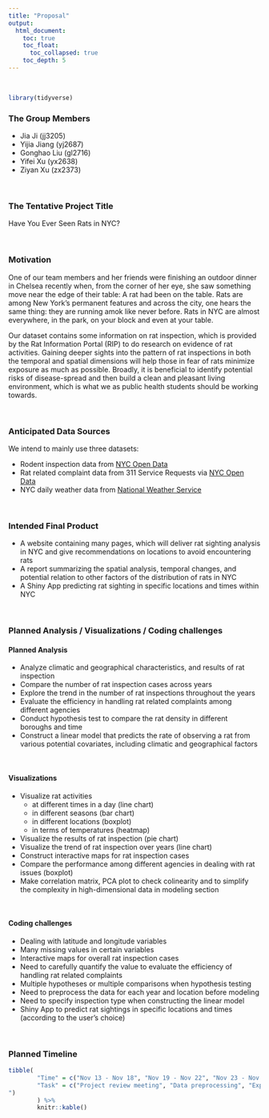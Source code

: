 ```yaml
---
title: "Proposal"
output: 
  html_document:
    toc: true
    toc_float: 
      toc_collapsed: true
    toc_depth: 5
---
```



&nbsp;

```r
library(tidyverse)
```


### The Group Members 
- Jia Ji (jj3205)
- Yijia Jiang (yj2687)
- Gonghao Liu (gl2716)
- Yifei Xu (yx2638)
- Ziyan Xu (zx2373)

&nbsp;

### The Tentative Project Title
Have You Ever Seen Rats in NYC?

&nbsp;

### Motivation

One of our team members and her friends were finishing an outdoor dinner in Chelsea recently when, from the corner of her eye, she saw something move near the edge of their table: A rat had been on the table. Rats are among New York’s permanent features and across the city, one hears the same thing: they are running amok like never before. Rats in NYC are almost everywhere, in the park, on your block and even at your table.

Our dataset contains some information on rat inspection, which is provided by the Rat Information Portal (RIP) to do research on evidence of rat activities. Gaining deeper sights into the pattern of rat inspections in both the temporal and spatial dimensions will help those in fear of rats minimize exposure as much as possible. Broadly, it is beneficial to identify potential risks of disease-spread and then build a clean and pleasant living environment, which is what we as public health students should be working towards.

&nbsp;
 
### Anticipated Data Sources

We intend to mainly use three datasets: <br>

- Rodent inspection data from [NYC Open Data](https://data.cityofnewyork.us/Health/Rodent-Inspection/p937-wjvj) <br>
- Rat related complaint data from 311 Service Requests via [NYC Open Data](https://data.cityofnewyork.us/Social-Services/311-Service-Requests-from-2010-to-Present/erm2-nwe9) <br>
- NYC daily weather data from [National Weather Service](https://www.weather.gov/wrh/climate?wfo=okx) 

&nbsp;
 
### Intended Final Product

  - A website containing many pages, which will deliver rat sighting analysis in NYC and give recommendations on locations to avoid encountering rats
  - A report summarizing the spatial analysis, temporal changes, and potential relation to other factors of the distribution of rats in NYC
  - A Shiny App predicting rat sighting in specific locations and times within NYC  


&nbsp;
 
### Planned Analysis / Visualizations / Coding challenges

#### Planned Analysis
  - Analyze climatic and geographical characteristics, and results of rat inspection
  - Compare the number of rat inspection cases across years
  - Explore the trend in the number of rat inspections throughout the years 
  - Evaluate the efficiency in handling rat related complaints among different agencies 
  - Conduct hypothesis test to compare the rat density in different boroughs and time
  - Construct a linear model that predicts the rate of observing a rat from various potential covariates, including climatic and geographical factors

&nbsp;

#### Visualizations
  - Visualize rat activities 
    - at different times in a day  (line chart)
    - in different seasons  (bar chart)
    - in different locations (boxplot)
    - in terms of  temperatures  (heatmap)
  - Visualize the results of rat inspection (pie chart)
  - Visualize the trend of rat inspection over years (line chart)
  - Construct interactive maps for rat inspection cases
  - Compare the performance among different agencies in dealing with rat issues (boxplot)
  - Make correlation matrix, PCA plot to check colinearity and to simplify the complexity in high-dimensional data in modeling section

&nbsp;

#### Coding challenges 
  -  Dealing with latitude and longitude variables
  -  Many missing values in certain variables
  -  Interactive maps for overall rat inspection cases
  -  Need to carefully quantify the value to evaluate the efficiency of handling rat related complaints
  -  Multiple hypotheses or multiple comparisons when hypothesis testing
  -  Need to preprocess the data for each year and location before modeling
  -  Need to specify inspection type when constructing the linear model
  -  Shiny App to predict rat sightings in specific locations and times (according to the user’s choice)
 
&nbsp;

### Planned Timeline

```r
tibble(
        "Time" = c("Nov 13 - Nov 18", "Nov 19 - Nov 22", "Nov 23 - Nov 27", "Nov 28 - Dec 2", "Dec 3 - Dec 10",  "Dec 15"),
        "Task" = c("Project review meeting", "Data preprocessing", "Exploratory data analysis", "Statistical analysis (hypothesis test and modeling)", "Work on report, webpage and screencast","In-class discussion of projects
")
        ) %>% 
        knitr::kable()
```
